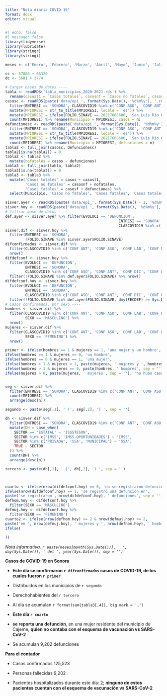```yaml
---
title: "Nota diaria COVID-19"
format: docx
editor: visual
---
```


```r
#| echo: false
#| message: false
library(tidyverse)
library(lubridate)
library(stringr)
library(stringi)

meses <- c('Enero', 'Febrero', 'Marzo', 'Abril', 'Mayo', 'Junio', 'Julio', 'Agosto', 'Septiembre', 'Octubre', 'Noviembre', 'Diciembre')

cc <- 57888 + 66320
dc <- 5681 + 3774

# Cargar bases de datos ----
tabla <- readRDS('tabla_municipios_2020-2021.rds') %>%
  rename(casost1 = `Casos totales`, casosnf = `Casos no fatales`, casosf = `Casos fatales`)
casosc <- readRDS(paste('data/epi_', format(Sys.Date(), '%d%m%y'), '.rds', sep = '')) %>%
  filter(ENTRESI == 'SONORA', CLASCOVID19 %in% c('CONF ASO', 'CONF ANT', 'CONF DIC', 'CONF LAB')) %>%
  mutate(MPIORESI = str_to_title(MPIORESI, locale = 'es')) %>%
  mutate(MPIORESI = ifelse(FOLIO.SINAVE == 26217668600, 'San Luis Rio Colorado', MPIORESI)) %>%
  count(MPIORESI) %>% rename(Municipio = MPIORESI, casos = n)
defuncionesc <- readRDS(paste('data/epi_', format(Sys.Date(), '%d%m%y'), '.rds', sep = '')) %>%
  filter(ENTRESI == 'SONORA', CLASCOVID19 %in% c('CONF ASO', 'CONF ANT', 'CONF DIC', 'CONF LAB'), EVOLUCI == 'DEFUNCION') %>%
  mutate(MPIORESI = str_to_title(MPIORESI, locale = 'es')) %>%
  mutate(MPIORESI = ifelse(FOLIO.SINAVE == 26217668600, 'San Luis Rio Colorado', MPIORESI)) %>%
  count(MPIORESI) %>% rename(Municipio = MPIORESI, defunciones = n)
tabla2 <- full_join(casosc, defuncionesc)
tabla2[is.na(tabla2)] = 0
tabla2 <- tabla2 %>%
  mutate(nofatales = casos - defunciones)
tabla3 <- full_join(tabla, tabla2) 
tabla3[is.na(tabla3)] = 0
tabla3 <- tabla3 %>%
  mutate('Casos totales' = casos + casost1,
         'Casos no fatales' = casosnf + nofatales,
         'Casos fatales' = casosf + defunciones) %>%
  select(Municipio, 'Casos no fatales', 'Casos fatales', 'Casos totales')

sisver.ayer <- readRDS(paste('data/epi_', format(Sys.Date() - 1, '%d%m%y'), '.rds', sep = '')) %>% mutate(MPIORESI = str_to_title(MPIORESI, locale = 'es'))
sisver.hoy <- readRDS(paste('data/epi_', format(Sys.Date(), '%d%m%y'), '.rds', sep = '')) %>% mutate(MPIORESI = str_to_title(MPIORESI, locale = 'es'))
# filtrar base de datos ----
def.ayer <- sisver.ayer %>% filter(EVOLUCI == 'DEFUNCION', 
                                                   ENTRESI == 'SONORA',
                                                   CLASCOVID19 %in% c('CONF ASO', 'CONF ANT', 'CONF DIC', 'CONF LAB'))
sisver.dif <- sisver.hoy %>%
  filter(ENTRESI == 'SONORA', 
         !FOLIO.SINAVE %in% sisver.ayer$FOLIO.SINAVE)
difconfirmados <- sisver.dif %>%
  filter(CLASCOVID19 %in% c('CONF ANT', 'CONF ASO', 'CONF LAB', 'CONF DIC')) %>%
  nrow()
difdefconf <- sisver.hoy %>%
  filter(EVOLUCI == 'DEFUNCION', 
         ENTRESI == 'SONORA',
         CLASCOVID19 %in% c('CONF ASO', 'CONF ANT', 'CONF DIC', 'CONF LAB')) %>%
  filter(!FOLIO.SINAVE %in% def.ayer$FOLIO.SINAVE) %>% nrow()
difdefconf.hoy <- sisver.hoy %>%
  filter(EVOLUCI == 'DEFUNCION', 
         ENTRESI == 'SONORA',
         CLASCOVID19 %in% c('CONF ASO', 'CONF ANT', 'CONF DIC', 'CONF LAB')) %>%
  filter(!FOLIO.SINAVE %in% def.ayer$FOLIO.SINAVE, dmy(FECDEF) >= Sys.Date() - 1)
# Casos confirmados, por sexo ----
hombres <- sisver.dif %>%
  filter(CLASCOVID19 %in% c('CONF ANT', 'CONF ASO', 'CONF LAB', 'CONF DIC'),
         SEXO == 'MASCULINO') %>%
  nrow()
mujeres <- sisver.dif %>%
  filter(CLASCOVID19 %in% c('CONF ANT', 'CONF ASO', 'CONF LAB', 'CONF DIC'),
         SEXO == 'FEMENINO') %>%
  nrow()

primer <- ifelse(hombres == 1 & mujeres == 1, 'una mujer y un hombre',
ifelse(hombres == 1 & mujeres == 0, 'un hombre',
ifelse(hombres == 0 & mujeres == 1, 'una mujer',
ifelse(hombres > 1 & mujeres > 1, paste(mujeres, ' mujeres y ', hombres, ' hombres', sep = ''),
ifelse(hombres > 1 & mujeres == 0, paste(hombres, ' hombres', sep = ''),
ifelse(mujeres > 0, paste(mujeres, ' mujeres', sep = ''), 'no hubo casos'))))))


seg <- sisver.dif %>%
  filter(ENTRESI == 'SONORA', CLASCOVID19 %in% c('CONF ANT', 'CONF ASO', 'CONF DIC', 'CONF LAB')) %>%
  count(MPIORESI) %>%
  arrange(desc(n))

segundo <- paste(seg[,1], ' (', seg[,2], ') ', sep = '')

dh <- sisver.dif %>%
  filter(ENTRESI == 'SONORA', CLASCOVID19 %in% c('CONF ANT', 'CONF ASO', 'CONF DIC', 'CONF LAB')) %>%
  mutate(DH = case_when(
    SECTOR == 'ESTATAL' ~ 'ISSSTESON',
    SECTOR %in% c('IMSS', 'IMSS-OPORTUNIDADES') ~ 'IMSS',
    SECTOR %in% c('PRIVADA', 'SSA', 'MUNICIPAL') ~ 'SSA',
    TRUE ~ SECTOR
  )) %>%
  count(DH) %>%
  arrange(desc(n))

tercero <- paste(dh[,1], ' (', dh[,2], ') ', sep = '')



cuarto <- ifelse(nrow(difdefconf.hoy) == 0, 'no se registraron defunciones',
ifelse(nrow(difdefconf.hoy) == 1, 'se registró una defunción en',
paste('se registraron', nrow(difdefconf.hoy), ' defunciones', sep = '')))
defhom.hoy <- difdefconf.hoy %>%
  filter(SEXO == 'MASCULINO')
defmuj.hoy <- difdefconf.hoy %>%
  filter(SEXO == 'FEMENINO')
cuarto2 <- ifelse(nrow(defhom.hoy) >= 2 & nrow(defmuj.hoy) >= 2, 
paste('en ', nrow(defmuj.hoy), ' mujeres y ', nrow(defhom.hoy), ' hombres'),
ifelse(
  
))

```

*Nota informativa. `r paste(meses[month(Sys.Date())], ' ', day(Sys.Date()), ' del ', year(Sys.Date()), sep = '')`*

**Casos de COVID-19 en Sonora**

-   **Este día se confirmaron `r difconfirmados` casos de COVID-19, de los cuales fueron `r primer`**

-   Distribuidos en los municipios de `r segundo`

-   Derechohabientes del `r tercero`

-   Al día se acumulan `r format(sum(tabla3[,4]), big.mark = ',')`

-   **Este día `r cuarto`**

-   **se reporta una defunción**, en una mujer residente del municipio de Cajeme, **quien no contaba con el esquema de vacunación vs SARS-CoV-2**

-   Se acumulan 9,202 defunciones

**Para el contador**

-   Casos confirmados 125,523

-   Personas fallecidas 9,202

-   Pacientes hospitalizados durante este día: 2; **ninguno de estos pacientes cuentan con el esquema de vacunación vs SARS-CoV-2**
